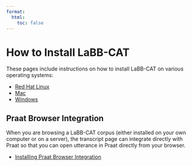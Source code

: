 ```yaml
---
format:
  html:
    toc: false
---
```

# How to Install LaBB-CAT

These pages include instructions on how to install LaBB-CAT on various operating systems:

- [Red Hat Linux](rhel.qmd)
- [Mac](standalone-mac.qmd)
- [Windows](standalone-windows.qmd)

## Praat Browser Integration

When you are browsing a LaBB-CAT corpus (either installed on your own computer or on a server),
the transcript page can integrate directly with Praat so that you can open utterance in Praat
directly from your browser.

- [Installing Praat Browser Integration](praat/praat-browser.qmd)
